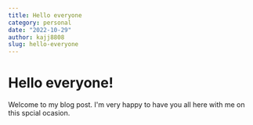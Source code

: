 ```yaml
---
title: Hello everyone
category: personal
date: "2022-10-29"
author: kajj8808
slug: hello-everyone
---
```


# Hello everyone!

Welcome to my blog post. I'm very happy to have you all here with me on this spcial ocasion.
